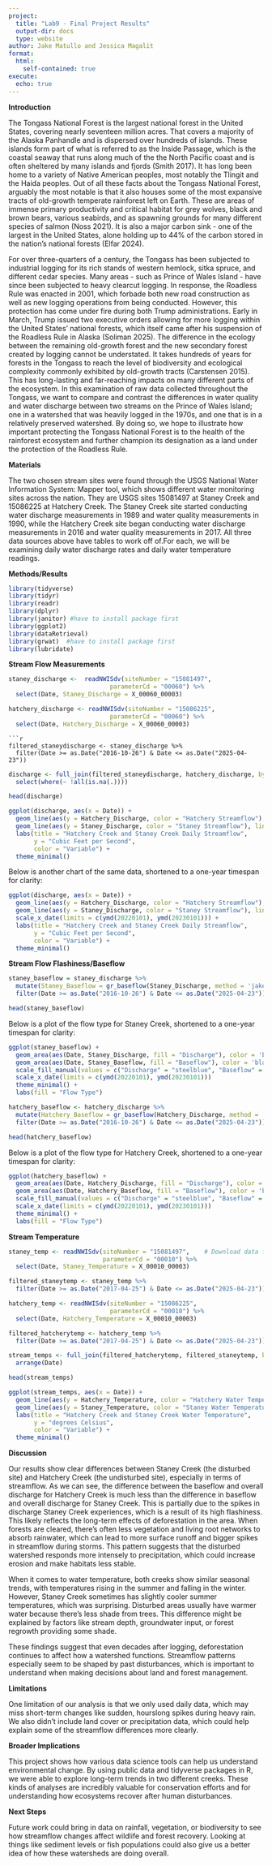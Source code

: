 ```yaml
---
project:
  title: "Lab9 - Final Project Results"
  output-dir: docs
  type: website
author: Jake Matullo and Jessica Magalit
format:
  html:
    self-contained: true
execute:
  echo: true
---
```


**Introduction**

The Tongass National Forest is the largest national forest in the United States, covering nearly seventeen million acres. That covers a majority of the Alaska Panhandle and is dispersed over hundreds of islands. These islands form part of what is referred to as the Inside Passage, which is the coastal seaway that runs along much of the the North Pacific coast and is often sheltered by many islands and fjords (Smith 2017). It has long been home to a variety of Native American peoples, most notably the Tlingit and the Haida peoples. Out of all these facts about the Tongass National Forest, arguably the most notable is that it also houses some of the most expansive tracts of old-growth temperate rainforest left on Earth. These are areas of immense primary productivity and critical habitat for grey wolves, black and brown bears, various seabirds, and as spawning grounds for many different species of salmon (Noss 2021). It is also a major carbon sink - one of the largest in the United States, alone holding up to 44% of the carbon stored in the nation’s national forests (Elfar 2024).

For over three-quarters of a century, the Tongass has been subjected to industrial logging for its rich stands of western hemlock, sitka spruce, and different cedar species. Many areas - such as Prince of Wales Island - have since been subjected to heavy clearcut logging. In response, the Roadless Rule was enacted in 2001, which forbade both new road construction as well as new logging operations from being conducted. However, this protection has come under fire during both Trump administrations. Early in March, Trump issued two executive orders allowing for more logging within the United States’ national forests, which itself came after his suspension of the Roadless Rule in Alaska (Soliman 2025). The difference in the ecology between the remaining old-growth forest and the new secondary forest created by logging cannot be understated. It takes hundreds of years for forests in the Tongass to reach the level of biodiversity and ecological complexity commonly exhibited by old-growth tracts (Carstensen 2015). This has long-lasting and far-reaching impacts on many different parts of the ecosystem. In this examination of raw data collected throughout the Tongass, we want to compare and contrast the differences in water quality and water discharge between two streams on the Prince of Wales Island; one in a watershed that was heavily logged in the 1970s, and one that is in a relatively preserved watershed. By doing so, we hope to illustrate how important protecting the Tongass National Forest is to the health of the rainforest ecosystem and further champion its designation as a land under the protection of the Roadless Rule.

**Materials**

The two chosen stream sites were found through the USGS National Water Information System: Mapper tool, which shows different water monitoring sites across the nation. They are USGS sites 15081497 at Staney Creek and 15086225 at Hatchery Creek. The Staney Creek site started conducting water discharge measurements in 1989 and water quality measurements in 1990, while the Hatchery Creek site began conducting water discharge measurements in 2016 and water quality measurements in 2017. All three data sources above have tables to work off of.For each, we will be examining daily water discharge rates and daily water temperature readings.
	
**Methods/Results**

```r
library(tidyverse)
library(tidyr)
library(readr)
library(dplyr)
library(janitor) #have to install package first
library(ggplot2)
library(dataRetrieval)
library(grwat)  #have to install package first
library(lubridate)
```

**Stream Flow Measurements** 

```r
staney_discharge <-  readNWISdv(siteNumber = "15081497",
                            parameterCd = "00060") %>%
  select(Date, Staney_Discharge = X_00060_00003)
```

```r
hatchery_discharge <- readNWISdv(siteNumber = "15086225",
                            parameterCd = "00060") %>%
  select(Date, Hatchery_Discharge = X_00060_00003)
```

```
```r
filtered_staneydischarge <- staney_discharge %>%
  filter(Date >= as.Date("2016-10-26") & Date <= as.Date("2025-04-23"))
```

```r
discharge <- full_join(filtered_staneydischarge, hatchery_discharge, by = "Date") %>%
  select(where(~ !all(is.na(.))))
```

```r
head(discharge)
```

```r
ggplot(discharge, aes(x = Date)) +
  geom_line(aes(y = Hatchery_Discharge, color = "Hatchery Streamflow"), linewidth = 1) +
  geom_line(aes(y = Staney_Discharge, color = "Staney Streamflow"), linewidth = 1) +
  labs(title = "Hatchery Creek and Staney Creek Daily Streamflow",
       y = "Cubic Feet per Second",
       color = "Variable") +
  theme_minimal()
```
Below is another chart of the same data, shortened to a one-year timespan for clarity:

```r
ggplot(discharge, aes(x = Date)) +
  geom_line(aes(y = Hatchery_Discharge, color = "Hatchery Streamflow"), linewidth = 1) +
  geom_line(aes(y = Staney_Discharge, color = "Staney Streamflow"), linewidth = 1) +
  scale_x_date(limits = c(ymd(20220101), ymd(20230101))) +
  labs(title = "Hatchery Creek and Staney Creek Daily Streamflow",
       y = "Cubic Feet per Second",
       color = "Variable") +
  theme_minimal()  
```
**Stream Flow Flashiness/Baseflow**

```r
staney_baseflow = staney_discharge %>% 
  mutate(Staney_Baseflow = gr_baseflow(Staney_Discharge, method = 'jakeman')) %>%
  filter(Date >= as.Date("2016-10-26") & Date <= as.Date("2025-04-23"))
```

```r
head(staney_baseflow)
```

Below is a plot of the flow type for Staney Creek, shortened to a one-year timespan for clarity:

```r
ggplot(staney_baseflow) +
  geom_area(aes(Date, Staney_Discharge, fill = "Discharge"), color = 'black') +
  geom_area(aes(Date, Staney_Baseflow, fill = "Baseflow"), color = 'black') +
  scale_fill_manual(values = c("Discharge" = "steelblue", "Baseflow" = "orangered")) +
  scale_x_date(limits = c(ymd(20220101), ymd(20230101)))
  theme_minimal() +
  labs(fill = "Flow Type")
```

```r
hatchery_baseflow <- hatchery_discharge %>% 
  mutate(Hatchery_Baseflow = gr_baseflow(Hatchery_Discharge, method = 'jakeman')) %>%
  filter(Date >= as.Date("2016-10-26") & Date <= as.Date("2025-04-23"))
```

```r
head(hatchery_baseflow)
```

Below is a plot of the flow type for Hatchery Creek, shortened to a one-year timespan for clarity:

```r
ggplot(hatchery_baseflow) +
  geom_area(aes(Date, Hatchery_Discharge, fill = "Discharge"), color = 'black') +
  geom_area(aes(Date, Hatchery_Baseflow, fill = "Baseflow"), color = 'black') +
  scale_fill_manual(values = c("Discharge" = "steelblue", "Baseflow" = "orangered")) +
  scale_x_date(limits = c(ymd(20220101), ymd(20230101)))
  theme_minimal() +
  labs(fill = "Flow Type")
```

**Stream Temperature**

```r
staney_temp <- readNWISdv(siteNumber = "15081497",    # Download data from USGS for site 06752260
                          parameterCd = "00010") %>%
  select(Date, Staney_Temperature = X_00010_00003)
```

```r
filtered_staneytemp <- staney_temp %>%
  filter(Date >= as.Date("2017-04-25") & Date <= as.Date("2025-04-23"))
```

```r
hatchery_temp <- readNWISdv(siteNumber = "15086225",
                            parameterCd = "00010") %>%
  select(Date, Hatchery_Temperature = X_00010_00003)
```

```r
filtered_hatcherytemp <- hatchery_temp %>%
  filter(Date >= as.Date("2017-04-25") & Date <= as.Date("2025-04-23"))
```

```r
stream_temps <- full_join(filtered_hatcherytemp, filtered_staneytemp, by = "Date") %>%
  arrange(Date)
```

```r
head(stream_temps)
```

```r
ggplot(stream_temps, aes(x = Date)) +
  geom_line(aes(y = Hatchery_Temperature, color = "Hatchery Water Temperature"), linewidth = 1) +
  geom_line(aes(y = Staney_Temperature, color = "Staney Water Temperature"), linewidth = 1) +
  labs(title = "Hatchery Creek and Staney Creek Water Temperature",
       y = "degrees Celsius",
       color = "Variable") +
  theme_minimal()
```

**Discussion**

Our results show clear differences between Staney Creek (the disturbed site) and Hatchery Creek (the undisturbed site), especially in terms of streamflow. As we can see, the difference between the baseflow and overall discharge for Hatchery Creek is much less than the difference in baseflow and overall discharge for Staney Creek. This is partially due to the spikes in discharge Staney Creek experiences, which is a result of its high flashiness. This likely reflects the long-term effects of deforestation in the area. When forests are cleared, there’s often less vegetation and living root networks to absorb rainwater, which can lead to more surface runoff and bigger spikes in streamflow during storms. This pattern suggests that the disturbed watershed responds more intensely to precipitation, which could increase erosion and make habitats less stable.

When it comes to water temperature, both creeks show similar seasonal trends, with temperatures rising in the summer and falling in the winter. However, Staney Creek sometimes has slightly cooler summer temperatures, which was surprising. Disturbed areas usually have warmer water because there’s less shade from trees. This difference might be explained by factors like stream depth, groundwater input, or forest regrowth providing some shade.

These findings suggest that even decades after logging, deforestation continues to affect how a watershed functions. Streamflow patterns especially seem to be shaped by past disturbances, which is important to understand when making decisions about land and forest management.

**Limitations**

One limitation of our analysis is that we only used daily data, which may miss short-term changes like sudden, hourslong spikes during heavy rain. We also didn’t include land cover or precipitation data, which could help explain some of the streamflow differences more clearly.

**Broader Implications**

This project shows how various data science tools can help us understand environmental change. By using public data and tidyverse packages in R, we were able to explore long-term trends in two different creeks. These kinds of analyses are incredibly valuable for conservation efforts and for understanding how ecosystems recover after human disturbances.

**Next Steps**

Future work could bring in data on rainfall, vegetation, or biodiversity to see how streamflow changes affect wildlife and forest recovery. Looking at things like sediment levels or fish populations could also give us a better idea of how these watersheds are doing overall.
